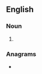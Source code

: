 {{also|plûtes}}
==English==

===Noun===
{{head|en|noun form}}

# {{plural of|en|plute}}

===Anagrams===
* {{anagrams|en|a=elpstu|let-ups|letups|sepult|tuples}}